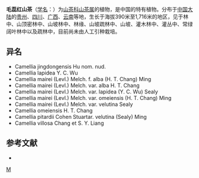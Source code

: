 {{Speciesbox 
| taxon = Camellia mairei
| authority = (Levl.) Melch.
| subdivision_ranks =[[变种|变种]]
| subdivision =
* 毛蕊红山茶 ''C. m.'' var. ''mairei''
* [[白花毛蕊红山茶|白花毛蕊红山茶]] ''C. m.'' var. ''alba''
}}

'''毛蕊红山茶'''（[[学名|学名]]：{{lang|la|''Camellia mairei''}}）为[[山茶科|山茶科]][[山茶属|山茶属]]的植物，是中国的特有植物。分布于[[中国大陆|中国大陆]]的[[贵州|贵州]]、[[四川|四川]]、[[广西|广西]]、[[云南|云南]]等地，生长于海拔390米至1,716米的地区，见于林中、山顶密林中、山坡林中、林缘、山坡疏林中、山坡、灌木林中、灌丛中、常绿阔叶林中以及疏林中，目前尚未由人工引种栽培。

== 异名 ==
* Camellia jingdongensis Hu nom. nud.
* Camellia lapidea Y. C. Wu
* Camellia mairei (Levl.) Melch. f. alba (H. T. Chang) Ming
* Camellia mairei (Levl.) Melch. var. alba H. T. Chang
* Camellia mairei (Levl.) Melch. var. lapidea (Y. C. Wu) Sealy
* Camellia mairei (Levl.) Melch. var. omeiensis (H. T. Chang) Ming
* Camellia mairei (Levl.) Melch. var. velutina Sealy
* Camellia omeiensis H. T. Chang
* Camellia pitardii Cohen Stuartar. velutina (Sealy) Ming
* Camellia villosa Chang et S. Y. Liang

== 参考文献 ==
<div class="references-small">
* {{cite web| url =http://www.bioinfo.cn/db05/KmzwSpecies.php?action=view&id=22208| title =毛蕊红山茶（原变种）| work =《中国高等植物数据库全库》| publisher =中国科学院微生物研究所| author =昆明植物研究所| accessdate =2009-02-25| deadurl =yes| archiveurl =https://web.archive.org/web/20160305030532/http://www.bioinfo.cn/db05/KmzwSpecies.php?action=view&id=22208| archivedate =2016-03-05}}
</div>
{{Taxonbar|from=Q11128364}}

[[Category:山茶属|M]]


{{植物小作品}}